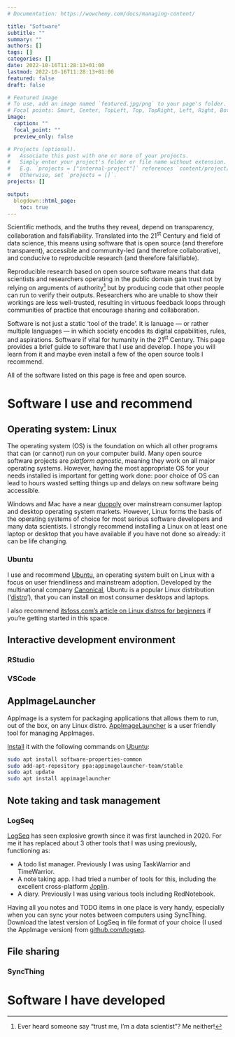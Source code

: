 ```yaml
---
# Documentation: https://wowchemy.com/docs/managing-content/

title: "Software"
subtitle: ""
summary: ""
authors: []
tags: []
categories: []
date: 2022-10-16T11:28:13+01:00
lastmod: 2022-10-16T11:28:13+01:00
featured: false
draft: false

# Featured image
# To use, add an image named `featured.jpg/png` to your page's folder.
# Focal points: Smart, Center, TopLeft, Top, TopRight, Left, Right, BottomLeft, Bottom, BottomRight.
image:
  caption: ""
  focal_point: ""
  preview_only: false

# Projects (optional).
#   Associate this post with one or more of your projects.
#   Simply enter your project's folder or file name without extension.
#   E.g. `projects = ["internal-project"]` references `content/project/deep-learning/index.md`.
#   Otherwise, set `projects = []`.
projects: []

output:
  blogdown::html_page:
    toc: true
---
```


Scientific methods, and the truths they reveal, depend on transparency, collaboration and falsifiability.
Translated into the 21^st^ Century and field of data science, this means using software that is open source (and therefore transparent), accessible and community-led (and therefore collaborative), and conducive to reproducible research (and therefore falsifiable).

Reproducible research based on open source software means that data scientists and researchers operating in the public domain gain trust not by relying on arguments of authority^[
Ever heard someone say "trust me, I'm a data scientist"? Me neither!
] 
but by producing code that other people can run to verify their outputs.
Researchers who are unable to show their workings are less well-trusted, resulting in virtuous feedback loops through communities of practice that encourage sharing and collaboration.

Software is not just a static 'tool of the trade'.
It is lanuage --- or rather multiple languages --- in which society encodes its digital capabilities, rules, and aspirations.
Software if vital for humanity in the 21^st^ Century.
This page provides a brief guide to software that I use and develop.
I hope you will learn from it and maybe even install a few of the open source tools I recommend.

All of the software listed on this page is free and open source.

# Software I use and recommend

## Operating system: Linux

The operating system (OS) is the foundation on which all other programs that can (or cannot) run on your computer build.
Many open source software projects are *platform agnostic*, meaning they work on all major operating systems.
However, having the most appropriate OS for your needs installed is important for getting work done: poor choice of OS can lead to hours wasted setting things up and delays on new software being accessible.

Windows and Mac have a near [duopoly](https://en.wikipedia.org/wiki/Duopoly) over mainstream consumer laptop and desktop operating system markets.
However, Linux forms the basis of the operating systems of choice for most serious software developers and many data scientists.
I strongly recommend installing a Linux on at least one laptop or desktop that you have available if you have not done so already: it can be life changing.

### Ubuntu

I use and recommend [Ubuntu](https://ubuntu.com/), an operating system built on Linux with a focus on user friendliness and mainstream adoption.
Developed by the multinational company [Canonical](https://en.wikipedia.org/wiki/Canonical_(company)), Ubuntu is a popular Linux distribution ('[distro](https://distrowatch.com/)'), that you can install on most consumer desktops and laptops.

I also recommend [itsfoss.com's article on Linux distros for beginners](https://itsfoss.com/best-linux-beginners/) if you're getting started in this space.

## Interactive development environment

### RStudio

### VSCode

## AppImageLauncher

AppImage is a system for packaging applications that allows them to run, out of the box, on any Linux distro.
[AppImageLauncher](https://github.com/TheAssassin/AppImageLauncher) is a user friendly tool for managing AppImages.

[Install](https://github.com/TheAssassin/AppImageLauncher/wiki) it with the following commands on [Ubuntu](https://github.com/TheAssassin/AppImageLauncher/wiki/Install-on-Ubuntu-or-Debian):

```bash
sudo apt install software-properties-common
sudo add-apt-repository ppa:appimagelauncher-team/stable
sudo apt update
sudo apt install appimagelauncher
```

## Note taking and task management

### LogSeq

[LogSeq](https://logseq.com/) has seen explosive growth since it was first launched in 2020.
For me it has replaced about 3 other tools that I was using previously, functioning as:

- A todo list manager. Previously I was using TaskWarrior and TimeWarrior.
- A note taking app. I had tried a number of tools for this, including the excellent cross-platform [Joplin](https://joplinapp.org/).
- A diary. Previously I was using various tools including RedNotebook.

Having all you notes and TODO items in one place is very handy, especially when you can sync your notes between computers using SyncThing.
Download the latest version of LogSeq in file format of your choice (I used the AppImage version) from [github.com/logseq](https://github.com/logseq/logseq/releases).

## File sharing

### SyncThing


# Software I have developed





